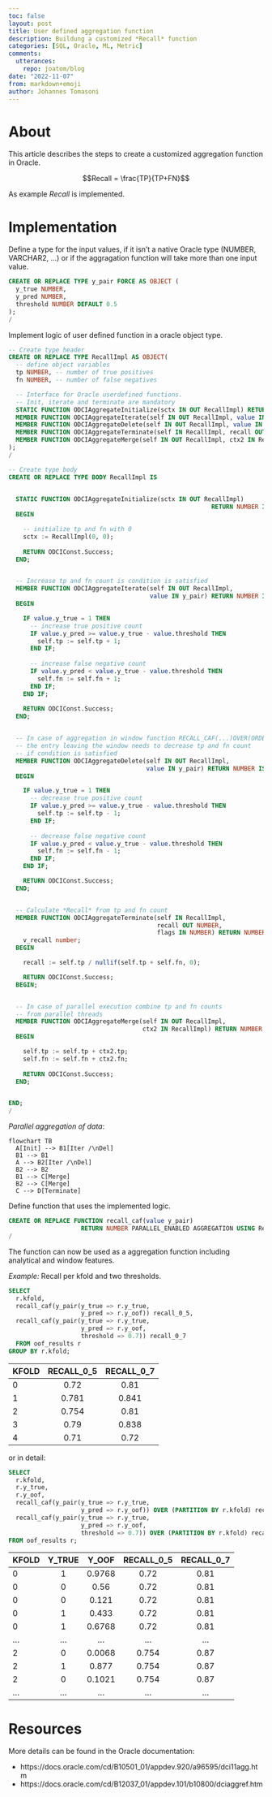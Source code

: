 ```yaml
---
toc: false
layout: post
title: User defined aggregation function
description: Buildung a customized *Recall* function
categories: [SQL, Oracle, ML, Metric]
comments:
  utterances:
    repo: joatom/blog
date: "2022-11-07"
from: markdown+emoji
author: Johannes Tomasoni
---
```

# About
This article describes the steps to create a customized aggregation function in Oracle. 

::: {.column-margin}
$$Recall = \frac{TP}{TP+FN}$$
:::

As example *Recall* is implemented.

# Implementation
Define a type for the input values, if it isn't a native Oracle type (NUMBER, VARCHAR2, ...) or if the aggragation function will take more than one input value.

```sql
CREATE OR REPLACE TYPE y_pair FORCE AS OBJECT (
  y_true NUMBER, 
  y_pred NUMBER, 
  threshold NUMBER DEFAULT 0.5
);
/
```

Implement logic of user defined function in a oracle object type.

```sql
-- Create type header
CREATE OR REPLACE TYPE RecallImpl AS OBJECT(
  -- define object variables
  tp NUMBER, -- number of true positives
  fn NUMBER, -- number of false negatives

  -- Interface for Oracle userdefined functions. 
  -- Init, iterate and terminate are mandatory
  STATIC FUNCTION ODCIAggregateInitialize(sctx IN OUT RecallImpl) RETURN NUMBER,
  MEMBER FUNCTION ODCIAggregateIterate(self IN OUT RecallImpl, value IN y_pair) RETURN NUMBER,
  MEMBER FUNCTION ODCIAggregateDelete(self IN OUT RecallImpl, value IN y_pair) RETURN NUMBER,
  MEMBER FUNCTION ODCIAggregateTerminate(self IN RecallImpl, recall OUT NUMBER, flags IN NUMBER) RETURN NUMBER,
  MEMBER FUNCTION ODCIAggregateMerge(self IN OUT RecallImpl, ctx2 IN RecallImpl) RETURN NUMBER
);
/
```
```sql
-- Create type body
CREATE OR REPLACE TYPE BODY RecallImpl IS 
  

  STATIC FUNCTION ODCIAggregateInitialize(sctx IN OUT RecallImpl) 
                                                        RETURN NUMBER IS 
  BEGIN

    -- initialize tp and fn with 0
    sctx := RecallImpl(0, 0);
  
    RETURN ODCIConst.Success;
  END;


  -- Increase tp and fn count is condition is satisfied
  MEMBER FUNCTION ODCIAggregateIterate(self IN OUT RecallImpl, 
                                       value IN y_pair) RETURN NUMBER IS
  BEGIN

    IF value.y_true = 1 THEN
      -- increase true positive count
      IF value.y_pred >= value.y_true - value.threshold THEN
        self.tp := self.tp + 1;
      END IF;
      
      -- increase false negative count
      IF value.y_pred < value.y_true - value.threshold THEN
        self.fn := self.fn + 1;
      END IF;
    END IF;
    
    RETURN ODCIConst.Success;
  END;


  -- In case of aggregation in window function RECALL_CAF(...)OVER(ORDER BY...) 
  -- the entry leaving the window needs to decrease tp and fn count 
  -- if condition is satisfied
  MEMBER FUNCTION ODCIAggregateDelete(self IN OUT RecallImpl, 
                                      value IN y_pair) RETURN NUMBER IS
  BEGIN

    IF value.y_true = 1 THEN
      -- decrease true positive count
      IF value.y_pred >= value.y_true - value.threshold THEN
        self.tp := self.tp - 1;
      END IF;
      
      -- decrease false negative count
      IF value.y_pred < value.y_true - value.threshold THEN
        self.fn := self.fn - 1;
      END IF;
    END IF;

    RETURN ODCIConst.Success;
  END;


  -- Calculate *Recall* from tp and fn count
  MEMBER FUNCTION ODCIAggregateTerminate(self IN RecallImpl, 
                                         recall OUT NUMBER, 
                                         flags IN NUMBER) RETURN NUMBER IS
    v_recall number;
  BEGIN

    recall := self.tp / nullif(self.tp + self.fn, 0);

    RETURN ODCIConst.Success;
  BEGIN;


  -- In case of parallel execution combine tp and fn counts 
  -- from parallel threads
  MEMBER FUNCTION ODCIAggregateMerge(self IN OUT RecallImpl, 
                                     ctx2 IN RecallImpl) RETURN NUMBER IS
  BEGIN

    self.tp := self.tp + ctx2.tp;
    self.fn := self.fn + ctx2.fn;
  
    RETURN ODCIConst.Success;
  END;


END;
/
```

::: {.column-margin}
*Parallel aggregation of data*:
```mermaid
flowchart TB
  A[Init] --> B1[Iter /\nDel]
  B1 --> B1
  A --> B2[Iter /\nDel]
  B2 --> B2
  B1 --> C[Merge]
  B2 --> C[Merge]
  C --> D[Terminate]
```
:::

Define function that uses the implemented logic.

```sql
CREATE OR REPLACE FUNCTION recall_caf(value y_pair) 
                    RETURN NUMBER PARALLEL_ENABLED AGGREGATION USING RecallImpl;
/
```

The function can now be used as a aggregation function including analytical and window features. 

*Example:* Recall per kfold and two thresholds.

```sql
SELECT 
  r.kfold,
  recall_caf(y_pair(y_true => r.y_true, 
                    y_pred => r.y_oof)) recall_0_5,
  recall_caf(y_pair(y_true => r.y_true, 
                    y_pred => r.y_oof, 
                    threshold => 0.7)) recall_0_7
  FROM oof_results r
GROUP BY r.kfold;
```
|KFOLD|RECALL_0_5|RECALL_0_7|
|--|:--:|:--:|
|0|0.72|0.81|
|1|0.781|0.841|
|2|0.754|0.81|
|3|0.79|0.838|
|4|0.71|0.72|

or in detail:

```sql
SELECT 
  r.kfold,
  r.y_true,
  r.y_oof,
  recall_caf(y_pair(y_true => r.y_true, 
                    y_pred => r.y_oof)) OVER (PARTITION BY r.kfold) recall_0_5,
  recall_caf(y_pair(y_true => r.y_true, 
                    y_pred => r.y_oof, 
                    threshold => 0.7)) OVER (PARTITION BY r.kfold) recall_0_7
FROM oof_results r;
```
|KFOLD|Y_TRUE|Y_OOF|RECALL_0_5|RECALL_0_7|
|--|:--:|:--:|:--:|:--:|
|0|1|0.9768|0.72|0.81|
|0|0|0.56|0.72|0.81|
|0|0|0.121|0.72|0.81|
|0|1|0.433|0.72|0.81|
|0|1|0.6768|0.72|0.81|
|...|...|...|...|...|
|2|0|0.0068|0.754|0.87|
|2|1|0.877|0.754|0.87|
|2|0|0.1021|0.754|0.87|
|...|...|...|...|...|



# Resources
More details can be found in the Oracle documentation:

- https://docs.oracle.com/cd/B10501_01/appdev.920/a96595/dci11agg.htm
- https://docs.oracle.com/cd/B12037_01/appdev.101/b10800/dciaggref.htm


